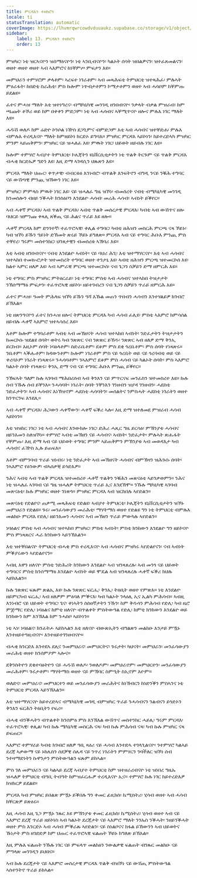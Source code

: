 ```yaml
---
title: ምርዳእን ተዘክሮን
locale: ti
statusTranslation: automatic
coverImage: https://lhvmrqwrcowdvduuaukz.supabase.co/storage/v1/object/public/strapi-uploads/small_cover-educacion-fundamental.webp-2d51a7828a2b1309555be27f7e2a61a0.webp
sidebar:
    label: 13. ምርዳእን ተዘክሮን
    order: 13
---
```

ምዝካር፡ ነቲ ዝርኣናዮን ዝሰማዕናዮን፡ ነቲ ኣንቢብናዮን፡ ካልኦት ሰባት ዝበልዎናን፡ ዝተፈጸመልናን፡ ወዘተ ወዘተ ወዘተ ኣብ ኣእምሮና ከነቐምጦ ምፍታን እዩ።

መምህራን ተምሃሮም ቃላቶም፡ ኣረፍተ ነገራቶም፡ ኣብ መጻሕፍቲ ትምህርቲ ዝተጻሕፈ፡ ምሉኣት ምዕራፋት፡ ከበድቲ ስራሕቲ፡ ምስ ኩሎም ነጥብታቶምን ኮማታቶምን ወዘተ ኣብ ሓሳቦም ከቐምጡ ይደልዩ።

ፈተና ምሓዝ ማለት እቲ ዝተነግረና፡ ብሜካኒካዊ መንገዲ ዘንበብናዮ፡ ንቃላት ብቃል ምዝራብ፡ ከም ጫጩት ቶኾሪ ወይ ከም በቀቀን ምድጋም፡ ነቲ ኣብ ሓሳብና ኣቐሚጥናዮ ዘሎና ምሉእ ነገር ማለት እዩ።

ሓዱሽ ወለዶ ከም ሬድዮ ኮንሶል ነዅስ ደጋጊምና ብምድጋም እቲ ኣብ ሓሳብና ዝተቐድሐ፡ ምሉእ ብምሉእ ተረዲእናዮ ማለት ከምዘይኮነ ክርድኦ ይግባእ። ምዝካር ምርዳእ ኣይኮነን፡ ከይተረድኣካ ምዝካር ምንም ኣይጠቅምን፡ ምዝካር ናይ ዝሓለፈ እዩ፡ ምዉት ነገር፡ ህይወት ዘይብሉ ነገር እዩ።

ኩሎም ተምሃሮ ኣብያተ ትምህርቲ፡ ኮሌጃትን ዩኒቨርሲቲታትን ነቲ ጥልቅ ትርጉም ናይ ጥልቅ ምርዳእ ብሓቂ ክርድኡዎ ግድን እዩ፡ እዚ ድማ ኣገዳሲን ህጹጽን እዩ።

ምርዳእ ማለት ህጡር፡ ቀጥታዊ፡ ብብርቱዕ እንነብሮ፡ ብጥልቅ እንፍትኖን ብግዲ ንናይ ንቑሕ ተግባር ናይ ውሽጣዊ ምንጪ ዝኸውን ነገር እዩ።

ምዝካር፡ ምምላስ ምዉት ነገር እዩ፡ ናይ ዝሓለፈ ግዜ ዝኾነ፡ ብመሰረት ናብቲ ብሜካኒካዊ መንገዲ ክንመስሎን ብዘይ ንቕሓት ክንስዕቦን እንደልዮ ሓሳብ፡ መሪሕ ሓሳብ፡ ኣብነት ይቕየር።

ኣብ ሓቀኛ ምርዳእ፡ ኣብ ጥልቅ ምርዳእ፡ ኣብቲ ጥልቅ መሰረታዊ ምርዳእ፡ ካብቲ ኣብ ውሽጥና ዘሎ ባህርይ ዝምንጩ ቀጻሊ ጸቕጢ ናይ ሕልና ጥራይ እዩ ዘሎ።

ሓቀኛ ምርዳእ ከም ድንገተኛ፡ ተፈጥሮኣዊ፡ ቀሊል ተግባር፡ ካብቲ ዘሕዝን መስርሕ ምርጫ ናጻ ኾይኑ፡ ካብ ዝኾነ ይኹን ዓይነት ድኽመት ጽሩይ ኾይኑ ይግለጽ። ምርዳእ ኣብ ናይ ተግባር ሕቡእ ምንጪ ምስ ተቐየረ፡ ግሩም፡ መስተንክር፡ ህንጸታዊን ብመሰረቱ ኣኽባሪ እዩ።

እቲ ኣብቲ ዘንበብናዮ፡ ናብቲ እንደልዮ ኣብነት፡ ናይ ባህሪ ሕጊ፡ እቲ ዝተማሃርናዮ፡ እቲ ኣብ ሓሳብና ዝተኣከበ ተመኲሮታት ዝተመስረት ተግባር ወዘተ ተንታኒ እዩ፡ ኣብቲ ዘሕዝን ምርጫ ዝተመርኮሰ እዩ፡ ክልተ ኣምር ዘለዎ እዩ፡ ኣብ ኣምራዊ ምርጫ ዝተመርኮሰ፡ ናብ ጌጋን ስቓይን ድማ ዘምርሕ እዩ።

ነቲ ተግባር ምስ ምዝካር ምትዕርራይ፡ ነቲ ተግባር ምስቲ ኣብ ሓሳብና ዝተኣከበ ትዝታታት ንኽሰማማዕ ምፍታን፡ ተፈጥሮኣዊ ዘይኮነ፡ ዘይተገብረን ናብ ጌጋን ስቓይን ጥራይ ዘምርሕ እዩ።

ፈተና ምሓዝ፡ ዓመት ምሕላፍ ዝኾነ ይኹን ዓሻ እኹል መጠን ጥበብን ሓሳብን እንተሃልይዎ ክገብሮ ይኽእል።

ነቲ ዘጽንዓናዮን ፈተና ክንሓዝ ዘሎና ትምህርቲ ምርዳእ ካብ ሓሳብ ፈሊዩ፡ ምስቲ ኣእምሮ ክምሳሰል ዘይብሉ ሓቀኛ ኣእምሮ ዝተኣሳሰረ እዩ።

እቶም ኩሎም ተግባራቶም ኣብቲ ኣብ መኽዘናት ሓሳብ ዝተኣከበ ኣብነት፡ ንድፈታትን ትዝታታትን ክመርኮሱ ዝደልዩ ሰባት፡ ወትሩ ካብ ንጽጽር ናብ ንጽጽር ይኸዱ፡ ንጽጽር ኣብ ዘለዎ ድማ ቅንኢ ይርከብ። እዚኦም ሰባት ነባዕላቶም፡ ስድራቤቶም፡ ደቆም ምስ ደቂ ጎረቤቶም፡ ምስ ሰባት የነጻጽሩ። ንቤቶም፡ ኣቕሑቶም፡ ክዳውንቶም፡ ኩሎም ነገራቶም ምስ ናይ ጎረቤት ወይ ናይ ጎረባብቲ ወይ ናይ ቀረባኦም ነገራት የነጻጽሩ። ንሓሳባቶም፡ ንኣእምሮ ደቆም ምስ ሓሳብ ናይ ካልኦት ሰባት፡ ምስ ኣእምሮ ካልኦት ሰባት የነጻጽሩ፡ ቅንኢ ድማ ናብ ናይ ተግባር ሕቡእ ምንጪ ይቕየር።

ንኽፍኣት ዓለም ኩሉ ኣገባብ ማሕበረሰብ ኣብ ቅንእን ናይ ምጥርናፍ መንፈስን ዝተመስረተ እዩ። ኩሉ ሰብ ንኹሉ ሰብ ይቐንእ። ንሓሳባት፡ ነገራት፡ ሰባት ንቐንእን ገንዘብን ዝያዳ ገንዘብን፡ ሓደስቲ ንድፈታትን፡ ኣብ ሓሳብና እነኽዝኖም ሓደስቲ ሓሳባትን፡ መሰልትና ንምስሓት ሓደስቲ ነገራትን ወዘተ ክንጥርንፍ እንደሊ።

ኣብ ሓቀኛ ምርዳእ፡ ሕጋውን ሓቀኛውን፡ ሓቀኛ ፍቕሪ ኣሎ፡ እዚ ድማ ዝተለመደ ምዝራብ ሓሳብ ኣይኮነን።

እቲ ዝዝከር ነገር፡ ነቲ ኣብ ሓሳብና እንውክሎ ነገር፡ ድሕሪ ሓጺር ግዜ ይርሳዕ፡ ምኽንያቱ ሓሳብና ዘይንእመን ስለዝኾነ። ተምሃሮ ኣብቲ መኽዘን ናይ ሓሳብና፡ ኣብነት፡ ንድፈታት፡ ምሉኣት ጽሑፋት የቐምጡ፡ እዚ ድማ ኣብ ናይ ህይወት ተግባር ምንም ኣይጠቅምን ምኽንያቱ ኣብ መወዳእታ ካብ ሓሳብና ፈዅስ ኢሉ ይጠፍእ።

እቶም ብምንባብ ጥራይ ዝነብሩ፡ ነቲ ንድፈታት ኣብ መኽዘናት ሓሳብና ብምኽዛን ዝሕጉሱ ሰባት፡ ንኣእምሮ የዕንውዎ፡ ብኣሰቃቒ ይጎድእዎ።

ንሕና ኣብቲ ኣብ ጥልቅ ምርዳእ ዝተመስረተ ሓቀኛ ጥልቅን ንቑሕን መጽናዕቲ ኣይንቃወምን። ንሕና ነቲ ዝሓለፈ ኣገባብ ናይ ግዜ ዝሓለዎ ትምህርቲ ጥራይ ኢና እንደኽሞ። ንኹሉ ሜካኒካዊ ኣገባብ መጽናዕቲ፡ ኩሉ ምዝካር ወዘተ ንነጽጎ። ምዝካር ምርዳእ ኣብ ዝርከበሉ ኣየድልን።

መጽናዕቲ የድልየና፡ ጠቃሚ መጻሕፍቲ የድልዩ፡ ኣብያተ ትምህርቲ፡ ኮሌጃትን ዩኒቨርሲቲታትን ዝኾኑ መምህራን የድልዩ። ጉሩ፡ መንፈሳውያን መራሕቲ፡ ማሃትማስ ወዘተ የድልዩ ግን ነቲ ትምህርቲ ብምሉእ መልክዑ ምርዳእ የድሊ፡ ዘይንእመን ሓሳብና ኣብ መኽዘን ጥራይ ምውካሉ ኣየድልን።

ነባዕልና ምስቲ ኣብ ሓሳብና ዝተኣከበ ምዝካር፡ ምስቲ ኣብነት፡ ምስቲ ክንከውን እንደልዮ ግን ዘይኮናዮ ምስ ምነጻጸርና ሓራ ክንከውን ኣይንኽእልን።

እቲ ዝተቐበልናዮ ትምህርቲ ብሓቂ ምስ ተረዲእናዮ ኣብ ሓሳብና ምዝካሩ ኣየድልየናን፡ ናብ ኣብነት ምቕያሩውን ኣየድልየናን።

ኣብዚ እዋን ዘለናዮ ምስቲ ንድሕሪት ክንከውን እንደልዮ ኣብ ዝንጻጸረሉ፡ ኣብ መንጎ ናይ ህይወት ተግባርና ምስቲ ክንሰማማዕ እንደልዮ ኣብነት ወይ ሞዴል ኣብ ዝንጻጸረሉ ሓቀኛ ፍቕሪ ክህሉ ኣይክእልን።

ኩሉ ንጽጽር ፍጹም ጽልኢ እዩ፡ ኩሉ ንጽጽር ፍርሒ፡ ቅንኢ፡ ትዕቢት ወዘተ የምጽእ። ነቲ እንደልዮ ዘይምርካብ ፍርሒ፡ ኣብ ዘለዎም ምዕባለ ምቕናእ፡ ካብ ካልኦት ንላዕሊ ኢና ኢልካ ምሕሳብ። ኣብዚ እንነብሮ ናይ ህይወት ተግባር፡ ጌና፡ ቀነኣትን ስስዐኛታትን ንኹን፡ ከም ቅዱሳን ምሕሳብ የድሊ፡ ካብ ዜሮ ምጅማር የድሊ፡ ነባዕልና ከምቲ ዘለናዮ ብጥልቀት ምስትውዓል የድሊ፡ ከምቲ ክንከውን እንደልዮ ወይ ክንከውን ከም እንኽእል ከም ንሓስቦ ኣይኮነን።

ነቲ ኣነ፡ ነባዕልና፡ ክንፈትሖ ኣይከኣልን እቲ ዘለናዮ ብውጽኢትን ብግልጽን መልክዑ እንታይ ምዃኑ እንተዘይተዓዚብናዮ፡ እንተዘይተገንዘብናዮ።

ብሓቂ ክንርድእ እንተደኣ ደሊና ንመምህራና፡ መምህርትና፡ ጉሩታት፡ ካህናት፡ መምህራን፡ መንፈሳውያን መራሕቲ ወዘተ ክንሰምዖም ኣሎና።

ደቅንስትዮን ደቂተባዕትዮን ናይ ሓዱሽ ወለዶ፡ ንወለዶም፡ መምህራኖም፡ መምህርተን፡ መንፈሳውያን መራሕቶም፡ ጉሩታቶም፡ ማሃትማስ ወዘተ ናይ ምኽባር ስምዒት ስኢኖም እዮም።

ወለድና፡ መምህራና፡ መምህርተን ወይ መንፈሳውያን መራሕትና ከነኽብርን ከነድንቕን ምስኣንና ነቲ ትምህርቲ ምርዳእ ኣይንኽእልን።

እቲ ዝተማሃርናዮ ከይተረድኣና ብሜካኒካዊ መገዲ ብምዝካር ጥራይ ንሓሳብናን ንልብናን ይጎድኦን ቅንእን ፍርሕን ትዕቢትን የፍሪ።

ብሓቂ ብንቕሓትን ብጥልቀት ክንሰምዕ ምስ እንኽእል ውሽጥና መስተንክር ሓይሊ፡ ግሩም ምርዳእ፡ ተፈጥሮኣዊ፡ ቀሊል፡ ካብ ኩሉ ሜካኒካዊ መስርሕ ናጻ፡ ካብ ኩሉ ምሕሳብ ናጻ፡ ካብ ኩሉ ምዝካር ናጻ ይፍጠር።

ኣእምሮ ተምሃራይ ካብቲ ክገብሮ ዘለዎ ዓቢ ጻዕሪ ናይ ሓሳብ እንተድኣ ተገላጊልናዮ፡ ንተምሃሮ ካልኣይ ደረጃ ኣቃውማ ናይ ኑክሌስን ሰደቓዊ ሰሌዳ ናይ ንጥረ ነገራትን ምምሃርን ንባችለር ዝኾነ ሰብ ንተዛማድነትን ኩዋንታን ምስትውዓልን ፍጹም ይከኣል።

ምስ ገለ መምህራን ናይ ካልኣይ ደረጃ ኣብያተ ትምህርቲ ከም ዝተዘራረብናዮ ነቲ ዝነበረ ግዜኡ ዝሓለዎ ትምህርቲ ብዓቢ ትብዓት ከምዝፈርሑዎ ተረዲእናዮ ኢና። ተምሃሮ ኩሉ ነገር ከይተረድእዎ ክዝክርዎ ይደልዩ።

ምርዳእ ካብ ምዝካር ይበልጽ ምዃኑ ይቕበሉ ግን ቀመር ፊዚክስ፡ ኬሚስትሪ፡ ሂሳብ ወዘተ ኣብ ሓሳብ ክቐርጽዎ ይጽዕሩ።

እዚ ሓሳብ እዚ ጌጋ ምዃኑ ንጹር እዩ ምኽንያቱ ቀመር ፊዚክስ፡ ኬሚስትሪ፡ ሂሳብ ወዘተ ኣብ ናይ ኣእምሮ ደረጃ ጥራይ ዘይኮነስ ኣብ ካልኦት ደረጃታት ናይ ኣእምሮ ማለት ንንኡስ ንቕሓት፡ ንዘይንቕሓት ወዘተ ምስ እንርድኦ ኣብ ሓሳብ ምቕራጹ ኣየድልን፡ ናይ ስነልቦናና ክፋል ይኸውንን ኣብ ህይወትና ኹነታት ምስ ዘገድድዎ ከም ህጡር ተፈጥሮኣዊ ፍልጠት ኾይኑ ክግለጽ ይኽእል።

እዚ ምሉእ ፍልጠት ንኹሉ ነገር ናይ ምፍላጥ መልክዕን ንውልቃዊ ፍልጠት ብንጹር መልክዑ ናይ ምግላጽ መንገዲን ይህበና።

ኣብ ኩሉ ደረጃታት ናይ ኣእምሮ መሰረታዊ ምርዳእ ጥልቅ ብዝኾነ ናይ ውሽጢ ምስትውዓል ኣስተንትኖ ጥራይ ይከኣል።


